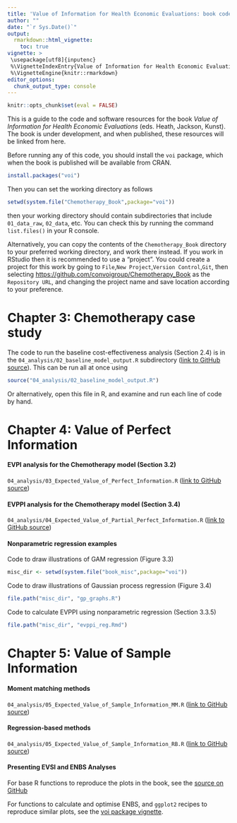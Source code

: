 ```yaml
---
title: 'Value of Information for Health Economic Evaluations: book code resources'
author: ""
date: "`r Sys.Date()`"
output: 
  rmarkdown::html_vignette:
    toc: true
vignette: >
 \usepackage[utf8]{inputenc}
 %\VignetteIndexEntry{Value of Information for Health Economic Evaluations: book code resources}
 %\VignetteEngine{knitr::rmarkdown}
editor_options: 
  chunk_output_type: console
---
```


```r
knitr::opts_chunk$set(eval = FALSE)
```


This is a guide to the code and software resources for the book _Value of Information for Health Economic Evaluations_ (eds. Heath, Jackson, Kunst).  The book is under development, and when published, these resources will be linked from here.

Before running any of this code, you should install the `voi` package, which when the book is published will be available from CRAN. 

```r
install.packages("voi")
```

Then you can set the working directory as follows 

```r
setwd(system.file("Chemotherapy_Book",package="voi"))
```

then your working directory should contain subdirectories that include `01_data_raw`, `02_data`, etc.  You can check this by running the command `list.files()` in your R console.

Alternatively, you can copy the contents of the `Chemotherapy_Book` directory to your preferred working directory, and work there instead.  If you work in RStudio then it is recommended to use a "project".  You could create a project for this work by going to `File`,`New Project`,`Version Control`,`Git`, then selecting [https://github.com/convoigroup/Chemotherapy_Book](https://github.com/convoigroup/Chemotherapy_Book) as the `Repository URL`, and changing the project name and save location according to your preference.

# Chapter 3: Chemotherapy case study 

The code to run the baseline cost-effectiveness analysis (Section 2.4) is in the `04_analysis/02_baseline_model_output.R` subdirectory ([link to GitHub source](https://raw.githubusercontent.com/convoigroup/Chemotherapy_Book/main/04_analysis/02_baseline_model_output.R)).  This can be run all at once using 

```r
source("04_analysis/02_baseline_model_output.R")
```

Or alternatively, open this file in R, and examine and run each line of code by hand. 


# Chapter 4: Value of Perfect Information

#### EVPI analysis for the Chemotherapy model (Section 3.2)

`04_analysis/03_Expected_Value_of_Perfect_Information.R` ([link to GitHub source](https://raw.githubusercontent.com/convoigroup/Chemotherapy_Book/main/04_analysis/03_Expected_Value_of_Perfect_Information.R))

#### EVPPI analysis for the Chemotherapy model  (Section 3.4) 

`04_analysis/04_Expected_Value_of_Partial_Perfect_Information.R` ([link to GitHub source](https://raw.githubusercontent.com/convoigroup/Chemotherapy_Book/main/04_analysis/04_Expected_Value_of_Partial_Perfect_Information.R))


#### Nonparametric regression examples

Code to draw illustrations of GAM regression (Figure 3.3)
```r
misc_dir <- setwd(system.file("book_misc",package="voi"))
```

Code to draw illustrations of Gaussian process regression (Figure 3.4)
```r
file.path("misc_dir", "gp_graphs.R")
```

Code to calculate EVPPI using nonparametric regression (Section 3.3.5)
```r
file.path("misc_dir", "evppi_reg.Rmd")
```


# Chapter 5: Value of Sample Information


#### Moment matching methods 

`04_analysis/05_Expected_Value_of_Sample_Information_MM.R` ([link to GitHub source](https://raw.githubusercontent.com/convoigroup/Chemotherapy_Book/main/04_analysis/05_Expected_Value_of_Sample_Information_MM.R))


#### Regression-based methods

`04_analysis/05_Expected_Value_of_Sample_Information_RB.R` ([link to GitHub source](https://raw.githubusercontent.com/convoigroup/Chemotherapy_Book/main/04_analysis/05_Expected_Value_of_Sample_Information_RB.R))


#### Presenting EVSI and ENBS Analyses

For base R functions to reproduce the plots in the book, see the [source on GitHub](https://raw.githubusercontent.com/convoigroup/Chemotherapy_Book/main/04_analysis/06_Plotting_Book.R)

For functions to calculate and optimise ENBS, and `ggplot2` recipes to reproduce similar plots, see the [voi package vignette](plots.html).
